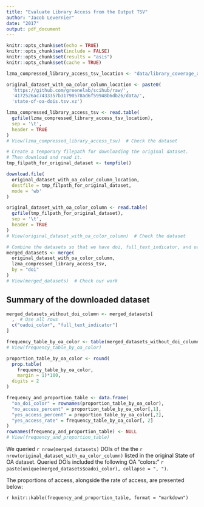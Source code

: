 ```yaml
---
title: "Evaluate Library Access from the Output TSV"
author: "Jacob Levernier"
date: "2017"
output: pdf_document
---
```


```r
knitr::opts_chunk$set(echo = TRUE)
knitr::opts_chunk$set(include = FALSE)
knitr::opts_chunk$set(results = "asis")
knitr::opts_chunk$set(cache = TRUE)
```

```r
lzma_compressed_library_access_tsv_location <- "data/library_coverage_xml_and_fulltext_indicators.tsv.xz"

original_dataset_with_oa_color_column_location <- paste0(
  'https://github.com/greenelab/scihub/raw/',
  '4172526ac7433357b31790578ad6f59948b6db26/data/',
  'state-of-oa-dois.tsv.xz')
```


```r
lzma_compressed_library_access_tsv <- read.table(
  gzfile(lzma_compressed_library_access_tsv_location),
  sep = '\t',
  header = TRUE
)
# View(lzma_compressed_library_access_tsv)  # Check the dataset

# Create a temporary filepath for downloading the original dataset.
# Then download and read it.
tmp_filpath_for_original_dataset <- tempfile()

download.file(
  original_dataset_with_oa_color_column_location,
  destfile = tmp_filpath_for_original_dataset,
  mode = 'wb'
)

original_dataset_with_oa_color_column <- read.table(
  gzfile(tmp_filpath_for_original_dataset),
  sep = '\t',
  header = TRUE
)
# View(original_dataset_with_oa_color_column)  # Check the dataset
```

```r
# Combine the datasets so that we have doi, full_text_indicator, and oadoi_color
merged_datasets <- merge(
  original_dataset_with_oa_color_column,
  lzma_compressed_library_access_tsv,
  by = "doi"
)
# View(merged_datasets)  # Check our work
```

## Summary of the downloaded dataset

```r
merged_datasets_without_doi_column <- merged_datasets[
  ,  # Use all rows
  c("oadoi_color", "full_text_indicator")
]

frequency_table_by_oa_color <- table(merged_datasets_without_doi_column)
# View(frequency_table_by_oa_color)

proportion_table_by_oa_color <- round(
  prop.table(
    frequency_table_by_oa_color,
    margin = 1)*100,
  digits = 2
)

frequency_and_proportion_table <- data.frame(
  "oa_doi_color" = rownames(proportion_table_by_oa_color),
  "no_access_percent" = proportion_table_by_oa_color[,1],
  "yes_access_percent" = proportion_table_by_oa_color[,2],
  "yes_access_rate" = frequency_table_by_oa_color[, 2]
)
rownames(frequency_and_proportion_table) <- NULL
# View(frequency_and_proportion_table)
```

We queried `r nrow(merged_datasets)` DOIs of the the `r nrow(original_dataset_with_oa_color_column)` listed in the original State of OA dataset. Queried DOIs included the following OA "colors:" `r paste(unique(merged_datasets$oadoi_color), collapse = ", ")`.

The proportions of access, alongside the rate of access, are presented below:

`r knitr::kable(frequency_and_proportion_table, format = "markdown")`
